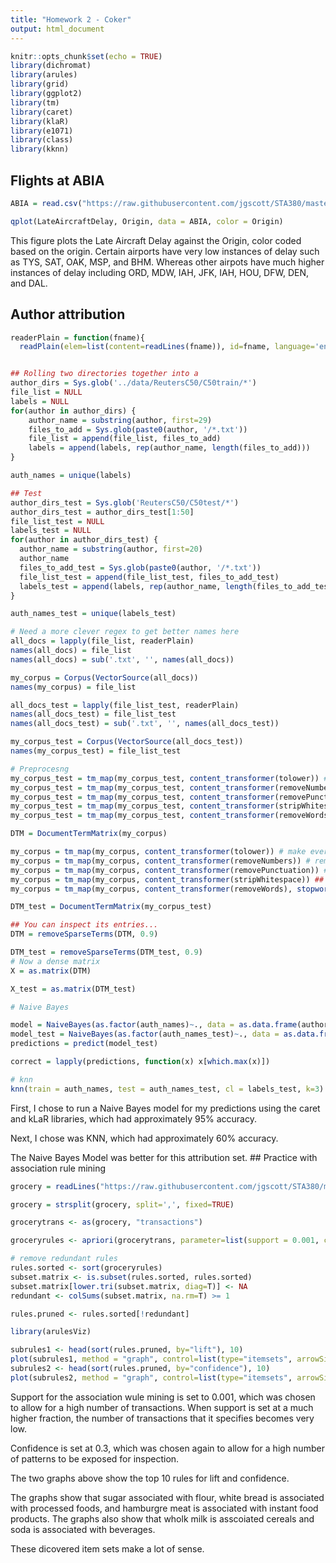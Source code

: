 ---
title: "Homework 2 - Coker"
output: html_document
---

```{r setup, include=FALSE}
knitr::opts_chunk$set(echo = TRUE)
library(dichromat)
library(arules)
library(grid)
library(ggplot2)
library(tm)
library(caret)
library(klaR)
library(e1071)
library(class)
library(kknn)
```

## Flights at ABIA

```{r echo = FALSE}
ABIA = read.csv("https://raw.githubusercontent.com/jgscott/STA380/master/data/ABIA.csv")

qplot(LateAircraftDelay, Origin, data = ABIA, color = Origin)
```

This figure plots the Late Aircraft Delay against the Origin, color coded based on the origin. Certain airports have very low instances of delay such as TYS, SAT, OAK, MSP, and BHM. Whereas other airpots have much higher instances of delay including ORD, MDW, IAH, JFK, IAH, HOU, DFW, DEN, and DAL.

## Author attribution

```{r echo = FALSE}

readerPlain = function(fname){
  readPlain(elem=list(content=readLines(fname)), id=fname, language='en') }


## Rolling two directories together into a 
author_dirs = Sys.glob('../data/ReutersC50/C50train/*')
file_list = NULL
labels = NULL
for(author in author_dirs) {
	author_name = substring(author, first=29)
	files_to_add = Sys.glob(paste0(author, '/*.txt'))
	file_list = append(file_list, files_to_add)
	labels = append(labels, rep(author_name, length(files_to_add)))
}

auth_names = unique(labels)

## Test
author_dirs_test = Sys.glob('ReutersC50/C50test/*')
author_dirs_test = author_dirs_test[1:50]
file_list_test = NULL
labels_test = NULL
for(author in author_dirs_test) {
  author_name = substring(author, first=20)
  author_name
  files_to_add_test = Sys.glob(paste0(author, '/*.txt'))
  file_list_test = append(file_list_test, files_to_add_test)
  labels_test = append(labels, rep(author_name, length(files_to_add_test)))
}

auth_names_test = unique(labels_test)

# Need a more clever regex to get better names here
all_docs = lapply(file_list, readerPlain) 
names(all_docs) = file_list
names(all_docs) = sub('.txt', '', names(all_docs))

my_corpus = Corpus(VectorSource(all_docs))
names(my_corpus) = file_list

all_docs_test = lapply(file_list_test, readerPlain) 
names(all_docs_test) = file_list_test
names(all_docs_test) = sub('.txt', '', names(all_docs_test))

my_corpus_test = Corpus(VectorSource(all_docs_test))
names(my_corpus_test) = file_list_test

# Preprocesng
my_corpus_test = tm_map(my_corpus_test, content_transformer(tolower)) # make everything lowercase
my_corpus_test = tm_map(my_corpus_test, content_transformer(removeNumbers)) # remove numbers
my_corpus_test = tm_map(my_corpus_test, content_transformer(removePunctuation)) # remove punctuation
my_corpus_test = tm_map(my_corpus_test, content_transformer(stripWhitespace)) ## remove excess white-space
my_corpus_test = tm_map(my_corpus_test, content_transformer(removeWords), stopwords("SMART"))

DTM = DocumentTermMatrix(my_corpus)

my_corpus = tm_map(my_corpus, content_transformer(tolower)) # make everything lowercase
my_corpus = tm_map(my_corpus, content_transformer(removeNumbers)) # remove numbers
my_corpus = tm_map(my_corpus, content_transformer(removePunctuation)) # remove punctuation
my_corpus = tm_map(my_corpus, content_transformer(stripWhitespace)) ## remove excess white-space
my_corpus = tm_map(my_corpus, content_transformer(removeWords), stopwords("SMART"))

DTM_test = DocumentTermMatrix(my_corpus_test)

## You can inspect its entries...
DTM = removeSparseTerms(DTM, 0.9)

DTM_test = removeSparseTerms(DTM_test, 0.9)
# Now a dense matrix
X = as.matrix(DTM)

X_test = as.matrix(DTM_test)

# Naive Bayes

model = NaiveBayes(as.factor(auth_names)~., data = as.data.frame(author_dirs))
model_test = NaiveBayes(as.factor(auth_names_test)~., data = as.data.frame(author_dirs_test))
predictions = predict(model_test)

correct = lapply(predictions, function(x) x[which.max(x)])

# knn
knn(train = auth_names, test = auth_names_test, cl = labels_test, k=3)
```

First, I chose to run a Naive Bayes model for my predictions using the caret and kLaR libraries, which had approximately 95% accuracy. 

Next, I chose was KNN, which had approximately 60% accuracy.

The Naive Bayes Model was better for this attribution set.
## Practice with association rule mining

```{r echo = FALSE}

grocery = readLines("https://raw.githubusercontent.com/jgscott/STA380/master/data/groceries.txt")

grocery = strsplit(grocery, split=',', fixed=TRUE)

grocerytrans <- as(grocery, "transactions") 

groceryrules <- apriori(grocerytrans, parameter=list(support = 0.001, confidence = 0.3,  maxlen = 4, target = "rules"))

# remove redundant rules
rules.sorted <- sort(groceryrules)
subset.matrix <- is.subset(rules.sorted, rules.sorted)
subset.matrix[lower.tri(subset.matrix, diag=T)] <- NA
redundant <- colSums(subset.matrix, na.rm=T) >= 1

rules.pruned <- rules.sorted[!redundant]

library(arulesViz)

subrules1 <- head(sort(rules.pruned, by="lift"), 10)
plot(subrules1, method = "graph", control=list(type="itemsets", arrowSize=1.5), main = "Graph of top 10 rules for Lift")
subrules2 <- head(sort(rules.pruned, by="confidence"), 10)
plot(subrules2, method = "graph", control=list(type="itemsets", arrowSize=1.5), main = "Graph of top 10 rules for Confidence")
```

Support for the association wule mining is set to 0.001, which was chosen to allow for a high number of transactions. When support is set at a much higher fraction, the number of transactions that it specifies becomes very low.

Confidence is set at 0.3, which was chosen again to allow for a high number of patterns to be exposed for inspection.

The two graphs above show the top 10 rules for lift and confidence. 

The graphs show that sugar associated with flour, white bread is associated with processed foods, and hamburgre meat is associated with instant food products. The graphs also show that wholk milk is asscoiated cereals and  soda is associated with beverages.

These dicovered item sets make a lot of sense.